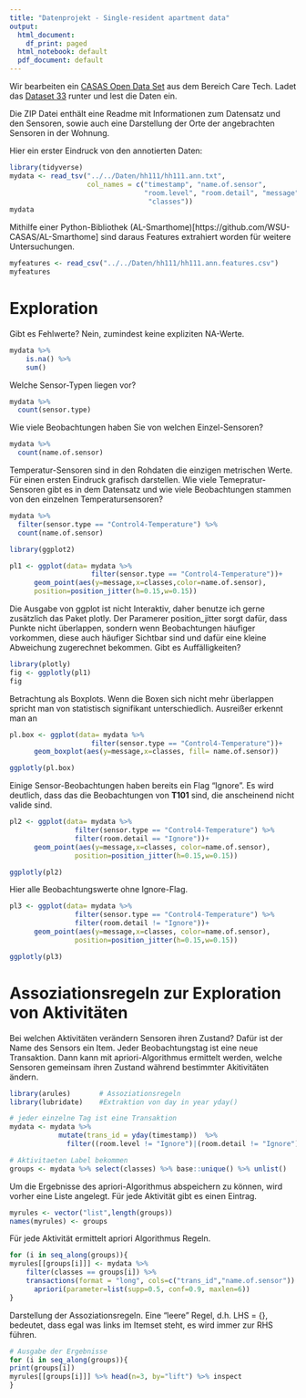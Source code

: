 ```yaml
---
title: "Datenprojekt - Single-resident apartment data"
output:
  html_document:
    df_print: paged
  html_notebook: default
  pdf_document: default
---
```


Wir bearbeiten ein  [CASAS Open Data Set](http://casas.wsu.edu/datasets/) aus dem Bereich Care Tech. 
Ladet das [Dataset 33](http://casas.wsu.edu/datasets/hh111.zip) runter und lest die Daten ein.

Die ZIP Datei enthält eine Readme mit Informationen zum Datensatz und den Sensoren, sowie auch eine Darstellung der Orte der angebrachten Sensoren in der Wohnung. 

Hier ein erster Eindruck von den annotierten Daten:

```r
library(tidyverse)
mydata <- read_tsv("../../Daten/hh111/hh111.ann.txt", 
                   col_names = c("timestamp", "name.of.sensor", 
                                 "room.level", "room.detail", "message", "sensor.type",
                                  "classes"))
mydata
```

Mithilfe einer Python-Bibliothek (AL-Smarthome)[https://github.com/WSU-CASAS/AL-Smarthome] sind daraus Features extrahiert worden für weitere Untersuchungen. 

```r
myfeatures <- read_csv("../../Daten/hh111/hh111.ann.features.csv")
myfeatures
```

# Exploration

Gibt es Fehlwerte? Nein, zumindest keine expliziten NA-Werte.

```r
mydata %>%
    is.na() %>%
    sum()
```

Welche Sensor-Typen liegen vor?

```r
mydata %>% 
  count(sensor.type)
```

Wie viele Beobachtungen haben Sie von welchen Einzel-Sensoren?

```r
mydata %>% 
  count(name.of.sensor) 
```

Temperatur-Sensoren sind in den Rohdaten die einzigen metrischen Werte. Für einen ersten Eindruck grafisch darstellen. Wie viele Temepratur-Sensoren gibt es in dem Datensatz und wie viele Beobachtungen stammen von den einzelnen Temperatursensoren?

```r
mydata %>% 
  filter(sensor.type == "Control4-Temperature") %>% 
  count(name.of.sensor)
```

```r
library(ggplot2)

pl1 <- ggplot(data= mydata %>% 
                    filter(sensor.type == "Control4-Temperature"))+
      geom_point(aes(y=message,x=classes,color=name.of.sensor),
      position=position_jitter(h=0.15,w=0.15))
```

Die Ausgabe von ggplot ist nicht Interaktiv, daher benutze ich gerne zusätzlich das Paket plotly. Der Paramerer position_jitter sorgt dafür, dass Punkte nicht überlappen, sondern wenn Beobachtungen häufiger vorkommen, diese auch häufiger Sichtbar sind und dafür eine kleine Abweichung zugerechnet bekommen. Gibt es Auffälligkeiten?

```r
library(plotly) 
fig <- ggplotly(pl1)
fig
```

Betrachtung als Boxplots. Wenn die Boxen sich nicht mehr überlappen spricht man von statistisch signifikant unterschiedlich. Ausreißer erkennt man an

```r
pl.box <- ggplot(data= mydata %>% 
                    filter(sensor.type == "Control4-Temperature"))+
      geom_boxplot(aes(y=message,x=classes, fill= name.of.sensor))

ggplotly(pl.box)
```

Einige Sensor-Beobachtungen haben bereits ein Flag "Ignore". Es wird deutlich, dass das die Beobachtungen von **T101** sind, die anscheinend nicht valide sind. 

```r
pl2 <- ggplot(data= mydata %>% 
                filter(sensor.type == "Control4-Temperature") %>% 
                filter(room.detail == "Ignore"))+
      geom_point(aes(y=message,x=classes, color=name.of.sensor),
                position=position_jitter(h=0.15,w=0.15))

ggplotly(pl2)
```



Hier alle Beobachtungswerte ohne Ignore-Flag.

```r
pl3 <- ggplot(data= mydata %>% 
                filter(sensor.type == "Control4-Temperature") %>% 
                filter(room.detail != "Ignore"))+
      geom_point(aes(y=message,x=classes, color=name.of.sensor),
                position=position_jitter(h=0.15,w=0.15))

ggplotly(pl3)
```


# Assoziationsregeln zur Exploration von Aktivitäten

Bei welchen Aktivitäten verändern Sensoren ihren Zustand? Dafür ist der Name des Sensors ein Item. Jeder Beobachtungstag ist eine neue Transaktion. Dann kann mit apriori-Algorithmus ermittelt werden, welche Sensoren gemeinsam ihren Zustand während bestimmter Akitivitäten ändern. 

```r
library(arules)       # Assoziationsregeln
library(lubridate)    #Extraktion von day in year yday()

# jeder einzelne Tag ist eine Transaktion
mydata <- mydata %>%
            mutate(trans_id = yday(timestamp))  %>%
              filter((room.level != "Ignore")|(room.detail != "Ignore")) 

# Aktivitaeten Label bekommen            
groups <- mydata %>% select(classes) %>% base::unique() %>% unlist()
```

Um die Ergebnisse des apriori-Algorithmus abspeichern zu können, wird vorher eine Liste angelegt. Für jede Aktivität gibt es einen Eintrag.

```r
myrules <- vector("list",length(groups))
names(myrules) <- groups
```

Für jede Aktivität ermittelt apriori Algorithmus Regeln.

```r
for (i in seq_along(groups)){
myrules[[groups[i]]] <- mydata %>%
    filter(classes == groups[i]) %>%
    transactions(format = "long", cols=c("trans_id","name.of.sensor")) %>%
      apriori(parameter=list(supp=0.5, conf=0.9, maxlen=6)) 
}
```

Darstellung der Assoziationsregeln. Eine "leere" Regel, d.h. LHS = {}, bedeutet, dass egal was links im Itemset steht, es wird immer zur RHS führen. 

```r
# Ausgabe der Ergebnisse
for (i in seq_along(groups)){
print(groups[i])
myrules[[groups[i]]] %>% head(n=3, by="lift") %>% inspect
}
```


